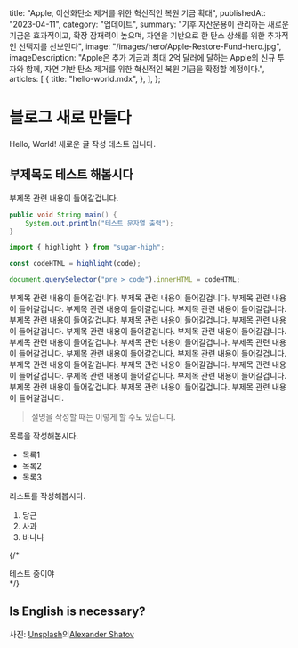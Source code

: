 
  title: "Apple, 이산화탄소 제거를 위한 혁신적인 복원 기금 확대",
  publishedAt: "2023-04-11",
  category: "업데이트",
  summary:
    "기후 자산운용이 관리하는 새로운 기금은 효과적이고, 확장 잠재력이 높으며, 자연을 기반으로 한 탄소 상쇄를 위한 추가적인 선택지를 선보인다",
  image: "/images/hero/Apple-Restore-Fund-hero.jpg",
  imageDescription:
    "Apple은 추가 기금과 최대 2억 달러에 달하는 Apple의 신규 투자와 함께, 자연 기반 탄소 제거를 위한 혁신적인 복원 기금을 확정할 예정이다.",
  articles: [
    {
      title: "hello-world.mdx",
    },
  ],
};

<PostHeader metadata={metadata} slug="apple-news-sample" />
<HeroImage
  src={appleRestoreFund}
  alt="appleRestoreFund"
  caption="Apple은 추가 기금과 최대 2억 달러에 달하는 Apple의 신규 투자와 함께, 자연 기반 탄소 제거를 위한 혁신적인 복원 기금을 확정할 예정이다."
/>

# 블로그 새로 만들다

Hello, World!
새로운 글 작성 테스트 입니다.

## 부제목도 테스트 해봅시다

부제목 관련 내용이 들어갈겁니다.

```java
public void String main() {
    System.out.println("테스트 문자열 출력");
}
```

```javascript
import { highlight } from "sugar-high";

const codeHTML = highlight(code);

document.querySelector("pre > code").innerHTML = codeHTML;
```

부제목 관련 내용이 들어갈겁니다.
부제목 관련 내용이 들어갈겁니다.
부제목 관련 내용이 들어갈겁니다.
부제목 관련 내용이 들어갈겁니다.
부제목 관련 내용이 들어갈겁니다.
부제목 관련 내용이 들어갈겁니다.
부제목 관련 내용이 들어갈겁니다.
부제목 관련 내용이 들어갈겁니다.
부제목 관련 내용이 들어갈겁니다.
부제목 관련 내용이 들어갈겁니다.
부제목 관련 내용이 들어갈겁니다.
부제목 관련 내용이 들어갈겁니다.
부제목 관련 내용이 들어갈겁니다.
부제목 관련 내용이 들어갈겁니다.
부제목 관련 내용이 들어갈겁니다.
부제목 관련 내용이 들어갈겁니다.
부제목 관련 내용이 들어갈겁니다.
부제목 관련 내용이 들어갈겁니다.
부제목 관련 내용이 들어갈겁니다.
부제목 관련 내용이 들어갈겁니다.
부제목 관련 내용이 들어갈겁니다.
부제목 관련 내용이 들어갈겁니다.
부제목 관련 내용이 들어갈겁니다.

> 설명을 작성할 때는 이렇게 할 수도 있습니다.

목록을 작성해봅시다.

- 목록1
- 목록2
- 목록3

리스트를 작성해봅시다.

1. 당근
2. 사과
3. 바나나

{/* <Aside>테스트 중이야</Aside> */}

## Is English is necessary?

사진: <a href="https://unsplash.com/ko/%EC%82%AC%EC%A7%84/DHl49oyrn7Y?utm_source=unsplash&utm_medium=referral&utm_content=creditCopyText">Unsplash</a>의<a href="https://unsplash.com/@alexbemore?utm_source=unsplash&utm_medium=referral&utm_content=creditCopyText">Alexander Shatov</a>
